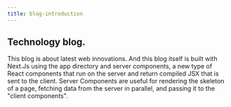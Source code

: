 ```yaml
---
title: blog-introduction
---
```


## Technology blog.

This blog is about latest web innovations. And this blog
itself is built with Next.Js using the app directory
and server components, a new type of React components that
run on the server and return compiled JSX that is sent to
the client. Server Components are useful for rendering
the skeleton of a page, fetching data from the server in parallel,
and passing it to the "client components".
